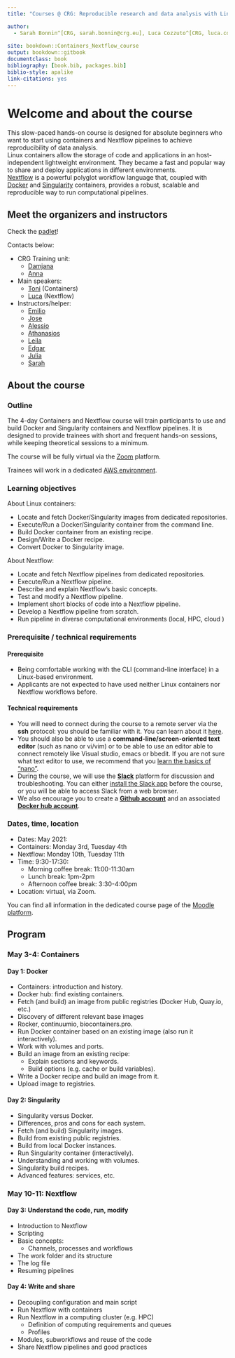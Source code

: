 ```yaml
--- 
title: "Courses @ CRG: Reproducible research and data analysis with Linux containers and Nextflow pipelines"

author:
  - Sarah Bonnin^[CRG, sarah.bonnin@crg.eu], Luca Cozzuto^[CRG, luca.cozzuto@crg.eu], Toni Hermoso^[CRG, toni.hermoso@crg.eu], Julia Ponomarenko^[CRG, julia.ponomarenko@crg.eu]
 
site: bookdown::Containers_Nextflow_course
output: bookdown::gitbook
documentclass: book
bibliography: [book.bib, packages.bib]
biblio-style: apalike
link-citations: yes
---
```



# Welcome and about the course

This slow-paced hands-on course is designed for absolute beginners who want to start using containers and Nextflow pipelines to achieve reproducibility of data analysis. <br>
Linux containers allow the storage of code and applications in an host-independent lightweight environment. They became a fast and popular way to share and deploy applications in different environments. <br>
[Nextflow](https://www.nextflow.io) is a powerful polyglot workflow language that, coupled with [Docker](https://www.docker.com/) and [Singularity](https://sylabs.io/singularity/) containers, provides a robust, scalable and reproducible way to run computational pipelines.



## Meet the organizers and instructors

Check the [padlet](https://padlet.com/annasolea/nvp3rlxa0r37gud0)!

Contacts below:

* CRG Training unit:
    * [Damjana](mailto:damjana.kastelic@crg.eu)
    * [Anna](mailto:anna.sole@crg.eu)

* Main speakers:
    * [Toni](mailto:toni.hermoso@crg.eu) (Containers)
    * [Luca](mailto:luca.cozzuto@crg.eu) (Nextflow)

* Instructors/helper:
    * [Emilio](mailto:emilio.palumbo@crg.eu)
    * [Jose](mailto:joseantonio.espinosa@crg.eu)
    * [Alessio](mailto:alessio.vignoli@crg.eu)
    * [Athanasios](mailto:athanasios.baltzis@crg.eu)
    * [Leila](mailto:leila.mansouri@crg.eu)
    * [Edgar](mailto:edgar.garriga@crg.eu)
    * [Julia](mailto:julia.ponomarenko@crg.eu)
    * [Sarah](mailto:sarah.bonnin@crg.eu)


## About the course

### Outline

The 4-day Containers and Nextflow course will train participants to use and build Docker and Singularity containers and Nextflow pipelines.
It is designed to provide trainees with short and frequent hands-on sessions, while keeping theoretical sessions to a minimum.

The course will be fully virtual via the [Zoom](https://zoom.us/) platform.

Trainees will work in a dedicated [AWS environment](https://en.wikipedia.org/wiki/AWS).


### Learning objectives

About Linux containers:

- Locate and fetch Docker/Singularity images from dedicated repositories.
- Execute/Run a Docker/Singularity container from the command line.
- Build Docker container from an existing recipe.
- Design/Write a Docker recipe.
- Convert Docker to Singularity image.

About Nextflow:

- Locate and fetch Nextflow pipelines from dedicated repositories.
- Execute/Run a Nextflow pipeline.
- Describe and explain Nextflow's basic concepts.
- Test and modify a Nextflow pipeline.
- Implement short blocks of code into a Nextflow pipeline.
- Develop a Nextflow pipeline from scratch.
- Run pipeline in diverse computational environments (local, HPC, cloud )

### Prerequisite / technical requirements

#### Prerequisite

* Being comfortable working with the CLI (command-line interface) in a Linux-based environment. 
* Applicants are not expected to have used neither Linux containers nor Nextflow workflows before.

#### Technical requirements

* You will need to connect during the course to a remote server via the **ssh** protocol: you should be familiar
with it. You can learn about it <a href="https://www.hostinger.com/tutorials/ssh-tutorial-how-does-ssh-work" target="_blank">here</a>.
<br>
* You should also be able to use a **command-line/screen-oriented text editor** (such as nano or vi/vim) or to be able to use an editor able to connect remotely like Visual studio, emacs or bbedit. If you are not sure what text editor to use, we recommend that you <a href="https://wiki.gentoo.org/wiki/Nano/Basics_Guide" target="_blank">learn the basics of "nano"</a>.
<br>
* During the course, we will use the [**Slack**](https://slack.com) platform for discussion and troubleshooting. You can either [install the Slack app](https://slack.com/intl/en-es/help/categories/360000049043#download-slack) before the course, or you will be able to access Slack from a web browser.
<br>
* We also encourage you to create a [**Github account**](https://github.com/join) and an associated [**Docker hub account**](https://hub.docker.com/signup).



### Dates, time, location

- Dates: May 2021: 
 - Containers: Monday 3rd, Tuesday 4th
 - Nextflow: Monday 10th, Tuesday 11th
- Time: 9:30-17:30:
  - Morning coffee break: 11:00-11:30am
  - Lunch break: 1pm-2pm 
  - Afternoon coffee break: 3:30-4:00pm
- Location: virtual, via Zoom.

You can find all information in the dedicated course page of the [Moodle platform](https://moodle.crg.eu).

## Program

### May 3-4: Containers

#### Day 1: Docker

- Containers: introduction and history.
- Docker hub: find existing containers.
- Fetch (and build) an image from public registries (Docker Hub, Quay.io, etc.)
 - Discovery of different relevant base images
  - Rocker, continuumio, biocontainers.pro.
- Run Docker container based on an existing image (also run it interactively).
- Work with volumes and ports.
- Build an image from an existing recipe:
  - Explain sections and keywords.
  - Build options (e.g. cache or build variables).
- Write a Docker recipe and build an image from it.
- Upload image to registries.

#### Day 2: Singularity

- Singularity versus Docker.
 - Differences, pros and cons for each system. 
- Fetch (and build) Singularity images.
 - Build from existing public registries.
 - Build from local Docker instances.
- Run Singularity container (interactively).
- Understanding and working with volumes.
- Singularity build recipes.
- Advanced features: services, etc.

### May 10-11: Nextflow

#### Day 3: Understand the code, run, modify

- Introduction to Nextflow
- Scripting
- Basic concepts:
  - Channels, processes and workflows
- The work folder and its structure
- The log file
- Resuming pipelines

#### Day 4: Write and share

- Decoupling configuration and main script
- Run Nextflow with containers
- Run Nextflow in a computing cluster (e.g. HPC)
  - Definition of computing requirements and queues
  - Profiles
- Modules, subworkflows and reuse of the code
- Share Nextflow pipelines and good practices 


